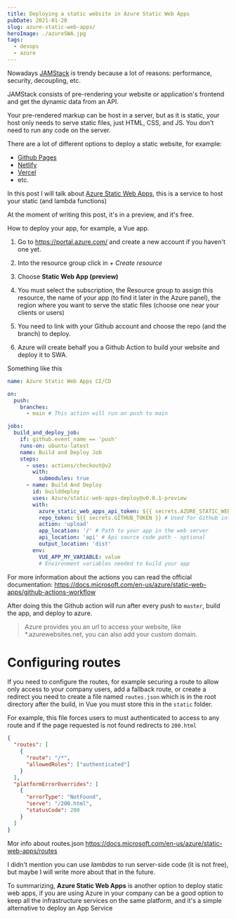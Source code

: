 ```yaml
---
title: Deploying a static website in Azure Static Web Apps
pubDate: 2021-01-20
slug: azure-static-web-apps/
heroImage: ./azureSWA.jpg
tags:
  - devops
  - azure
---
```


Nowadays [JAMStack](https://jamstack.org/) is trendy because a lot of reasons: performance, security, decoupling, etc.

JAMStack consists of pre-rendering your website or application's frontend and get the dynamic data from an API.

Your pre-rendered markup can be host in a server, but as it is static, your host only needs to serve static files, just HTML, CSS, and JS. You don't need to run any code on the server.

There are a lot of different options to deploy a static website, for example:

- [Github Pages](https://pages.github.com/)
- [Netlify](https://www.netlify.com/)
- [Vercel](https://vercel.com/)
- etc.

In this post I will talk about [Azure Static Web Apps](https://azure.microsoft.com/en-us/services/app-service/static/), this is a service to host your static (and lambda functions)

At the moment of writing this post, it's in a preview, and it's free.

How to deploy your app, for example, a Vue app.

1. Go to https://portal.azure.com/ and create a new account if you haven't one yet.

2. Into the resource group click in _+ Create resource_

3. Choose **Static Web App (preview)**

4. You must select the subscription, the Resource group to assign this resource, the name of your app (to find it later in the Azure panel), the region where you want to serve the static files (choose one near your clients or users)

5. You need to link with your Github account and choose the repo (and the branch) to deploy.

6. Azure will create behalf you a Github Action to build your website and deploy it to SWA.

Something like this

```yaml
name: Azure Static Web Apps CI/CD

on:
  push:
    branches:
      - main # This action will run on push to main

jobs:
  build_and_deploy_job:
    if: github.event_name == 'push'
    runs-on: ubuntu-latest
    name: Build and Deploy Job
    steps:
      - uses: actions/checkout@v2
        with:
          submodules: true
      - name: Build And Deploy
        id: builddeploy
        uses: Azure/static-web-apps-deploy@v0.0.1-preview
        with:
          azure_static_web_apps_api_token: ${{ secrets.AZURE_STATIC_WEB_APPS_API_TOKEN }}
          repo_token: ${{ secrets.GITHUB_TOKEN }} # Used for Github integrations (i.e. PR comments)
          action: 'upload'
          app_location: '/' # Path to your app in the web server
          api_location: 'api' # Api source code path - optional
          output_location: 'dist'
        env:
          VUE_APP_MY_VARIABLE: value
          # Environment variables needed to build your app
```

For more information about the actions you can read the official documentation: https://docs.microsoft.com/en-us/azure/static-web-apps/github-actions-workflow

After doing this the Github action will run after every push to `master`, build the app, and deploy to azure.

> Azure provides you an url to access your website, like \*.azurewebsites.net, you can also add your custom domain.

# Configuring routes

If you need to configure the routes, for example securing a route to allow only access to your company users, add a fallback route, or create a redirect you need to create a file named `routes.json` which is in the root directory after the build, in Vue you must store this in the `static` folder.

For example, this file forces users to must authenticated to access to any route and if the page requested is not found redirects to `200.html`

```json
{
  "routes": [
    {
      "route": "/*",
      "allowedRoles": ["authenticated"]
    }
  ],
  "platformErrorOverrides": [
    {
      "errorType": "NotFound",
      "serve": "/200.html",
      "statusCode": 200
    }
  ]
}
```

Mor info about routes.json https://docs.microsoft.com/en-us/azure/static-web-apps/routes

I didn't mention you can use _lambdas_ to run server-side code (it is not free), but maybe I will write more about that in the future.

To summarizing, **Azure Static Web Apps** is another option to deploy static web apps, if you are using Azure in your company can be a good option to keep all the infrastructure services on the same platform, and it's a simple alternative to deploy an App Service
